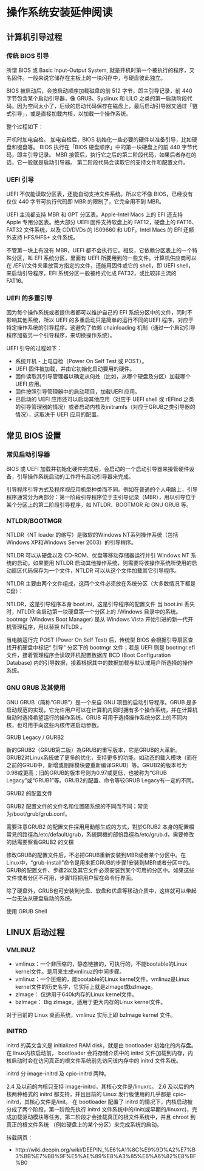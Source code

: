# 操作系统安装延伸阅读 {#install-further-read}

## 计算机引导过程

### 传统 BIOS 引导

所谓 BIOS 或 Basic Input-Output System, 就是开机时第一个被执行的程序，又名固件。一般来说它储存在主板上的一块闪存中，与硬盘彼此独立。

BIOS 被启动后，会按启动顺序加载磁盘的前 512 字节，即主引导记录，前 440 字节包含某个启动引导器，像 GRUB、Syslinux 和 LILO 之类的第一启动阶段代码。因为空间太小了，后续的启动代码保存在磁盘上，最后启动引导器又通过「链式引导」，或是直接加载内核，以加载一个操作系统。

整个过程如下：

开机时加电自检。 加电自检后，BIOS 初始化一些必要的硬件以准备引导，比如硬盘和键盘等。 BIOS 执行在「BIOS 硬盘顺序」中的第一块硬盘上的前 440 字节代码，即主引导记录。 MBR 接管后，执行它之后的第二阶段代码，如果后者存在的话，它一般就是启动引导器。 第二阶段代码会读取它的支持文件和配置文件。

### UEFI 引导

UEFI 不仅能读取分区表，还能自动支持文件系统。所以它不像 BIOS，已经没有仅仅 440 字节可执行代码即 MBR 的限制了，它完全用不到 MBR。

UEFI 主流都支持 MBR 和 GPT 分区表。Apple-Intel Macs 上的 EFI 还支持 Apple 专用分区表。绝大部分 UEFI 固件支持软盘上的 FAT12，硬盘上的 FAT16、FAT32 文件系统，以及 CD/DVDs 的 IS09660 和 UDF。Intel Macs 的 EFI 还额外支持 HFS/HFS+ 文件系统。

不管第一块上有没有 MBR，UEFI 都不会执行它。相反，它依赖分区表上的一个特殊分区，叫 EFI 系统分区，里面有 UEFI 所要用到的一些文件。计算机供应商可以在 <EFI 系统分区>/EFI//文件夹里放官方指定的文件，还能用固件或它的 shell，即 UEFI shell，来启动引导程序。EFI 系统分区一般被格式化成 FAT32，或比较非主流的 FAT16。

### UEFI 的多重引导

因为每个操作系统或者提供者都可以维护自己的 EFI 系统分区中的文件，同时不影响其他系统，所以 UEFI 的多重启动只是简单的运行不同的UEFI 程序，对应于特定操作系统的引导程序。这避免了依赖 chainloading 机制（通过一个启动引导程序加载另一个引导程序，来切换操作系统）。

UEFI 引导的过程如下：

- 系统开机 - 上电自检（Power On Self Test 或 POST）。
- UEFI 固件被加载，并由它初始化启动要用的硬件。
- 固件读取其引导管理器以确定从何处（比如，从哪个硬盘及分区）加载哪个 UEFI 应用。
- 固件按照引导管理器中的启动项目，加载UEFI 应用。
- 已启动的 UEFI 应用还可以启动其他应用（对应于 UEFI shell 或 rEFInd 之类的引导管理器的情况）或者启动内核及initramfs（对应于GRUB之类引导器的情况），这取决于 UEFI 应用的配置。

## 常见 BIOS 设置

### 常见启动引导器

BIOS 或 UEFI 加载并初始化硬件完成后，会启动的一个启动引导器来接管硬件设备，引导操作系统启动的工作将有启动引导器来完成。

引导程序引导方式及程序视应用机型种类而不同。例如在普通的个人电脑上，引导程序通常分为两部分：第一阶段引导程序位于主引导记录（MBR），用以引导位于某个分区上的第二阶段引导程序，如 NTLDR、BOOTMGR 和 GNU GRUB 等。

### NTLDR/BOOTMGR

NTLDR（NT loader 的缩写）是微软的Windows NT系列操作系统（包括Windows XP和Windows Server 2003）的引导程序。

NTLDR 可以从硬盘以及 CD-ROM、优盘等移动存储器运行并引 Windows NT 系统的启动。如果要用 NTLDR 启动其他操作系统，则需要将该操作系统所使用的启动扇区代码保存为一个文件，NTLDR 可以从这个文件加载其它引导程序。

NTLDR 主要由两个文件组成，这两个文件必须放在系统分区（大多数情况下都是C盘）：

NTLDR，这是引导程序本身 boot.ini，这是引导程序的配置文件 当 boot.ini 丢失时，NTLDR 会启动第一块硬盘第一个分区上的 /Windows 目录中的系统。 bootmgr (Windows Boot Manager) 是从 Windows Vista 开始引进的新一代开机管理程序，用以替换 NTLDR 。

当电脑运行完 POST (Power On Self Test) 后，传统型 BIOS 会根据引导扇区查找开机硬盘中标记“ 引导” 分区下的 bootmgr 文件；若是 UEFI 则是 bootmgr.efi 文件，接着管理程序会读取开机配置数据库 BCD (Boot Configuration Database) 内的引导数据，接着根据其中的数据加载与默认或用户所选择的操作系统。

### GNU GRUB 及其使用

GNU GRUB（简称“GRUB”）是一个来自 GNU 项目的启动引导程序。GRUB 是多启动规范的实现，它允许用户可以在计算机内同时拥有多个操作系统，并在计算机启动时选择希望运行的操作系统。GRUB 可用于选择操作系统分区上的不同内核，也可用于向这些内核传递启动参数。

GRUB Legacy / GURB2

新的GRUB2（GRUB第二版）為GRUB的重写版本，它是GRUB的大革新。GRUB2对Linux系統做了更多的优化，支持更多的功能，如动态的载入模块（而在之前的GRUB中，新增或刪除模块要重新编译GRUB）等。GRUB2的版本号为0.98或更高；旧的GRUB的版本号则为0.97或更低，也被称为“GRUB Legacy”或“GRUB1”等。GRUB2的配置、命令等较GRUB Legacy有一定的不同。

GRUB2 的配置文件

GRUB2 配置文件的文件名和位置随系统的不同而不同；常见为/boot/grub/grub.conf。

需要注意GRUB2 的配置文件採用用動態生成的方式，對於GRUB2 本身的配置檔常見的路徑為/etc/default/grub，系統開機的部份路徑為/etc/grub.d，需要修改的話需要察看GRUB2 的文檔

修改GRUB的配置文件后，不必把GRUB重新安装到MBR或者某个分区中。在Linux中，“grub-install”命令是用来把GRUB的步骤1安装到MBR或者分区中的。GRUB的配置文件、步骤2以及其它文件必须安装到某个可用的分区中。如果这些文件或者分区不可用，步骤1将把用户留在命令行界面。

除了硬盘外，GRUB也可安装到光盘、软盘和优盘等移动介质中，这样就可以带起一台无法从硬盘启动的系统。

使用 GRUB Shell

## LINUX 启动过程

### VMLINUZ

- vmlinux：一个非压缩的，静态链接的，可执行的，不能bootable的Linux kernel文件。是用来生成vmlinuz的中间步骤。
- vmlinuz：一个压缩的，能bootable的Linux kernel文件。vmlinuz是Linux kernel文件的历史名字，它实际上就是zImage或bzImage。
- zImage： 仅适用于640k内存的Linux kernel文件。
- bzImage： Big zImage，适用于更大内存的Linux kernel文件。

对于目前的 Linux 桌面系统，vmlinuz 实际上即 bzImage kernel 文件。

### INITRD

initrd 的英文含义是 initialized RAM disk，就是由 bootloader 初始化的内存盘。在 linux内核启动前， bootloader 会将存储介质中的 initrd 文件加载到内存，内核启动时会在访问真正的根文件系统前先访问该内存中的 initrd 文件系统。

initrd 分 image-initrd 及 cpio-initrd 两种。

2.4 及以前的内核只支持 image-initrd，其核心文件是/linuxrc。 2.6 及以后的内核两种格式的 initrd 都支持，并且目前的 Linux 发行版使用的几乎都是 cpio-initrd，其核心文件是/init。 在 bootloader 配置了 initrd 的情况下，内核启动被分成了两个阶段，第一阶段先执行 initrd 文件系统中的/init(或早期的/linuxrc)，完成加载驱动模块等任务，第二阶段才会挂载真正的根文件系统中，并且 chroot 到真正的根文件系统 （例如硬盘上的某个分区）来完成系统的启动。

转载网页：

- http://wiki.deepin.org/wiki/DEEPIN_%E6%A1%8C%E9%9D%A2%E7%B3%BB%E7%BB%9F%E5%AE%89%E8%A3%85%E6%A6%82%E8%BF%B0
